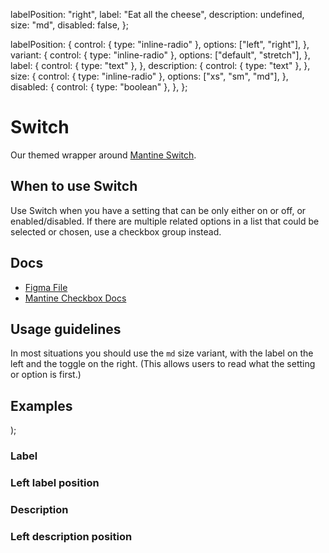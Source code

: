 

  labelPosition: "right",
  label: "Eat all the cheese",
  description: undefined,
  size: "md",
  disabled: false,
};

  labelPosition: {
    control: { type: "inline-radio" },
    options: ["left", "right"],
  },
  variant: {
    control: { type: "inline-radio" },
    options: ["default", "stretch"],
  },
  label: {
    control: { type: "text" },
  },
  description: {
    control: { type: "text" },
  },
  size: {
    control: { type: "inline-radio" },
    options: ["xs", "sm", "md"],
  },
  disabled: {
    control: { type: "boolean" },
  },
};

<Meta of={SwitchStories} />

# Switch

Our themed wrapper around [Mantine Switch](https://mantine.dev/core/switch/).

## When to use Switch

Use Switch when you have a setting that can be only either on or off, or enabled/disabled. If there are multiple related options in a list that could be selected or chosen, use a checkbox group instead.

## Docs

- [Figma File](https://www.figma.com/file/xdNKMROC99J6Z4Sqg6V3JI/Input-%2F-Switch?type=design&node-id=1-96&mode=design&t=0K7GSP6rqj8M2muz-0)
- [Mantine Checkbox Docs](https://mantine.dev/core/switch/)

## Usage guidelines

In most situations you should use the `md` size variant, with the label on the left and the toggle on the right. (This allows users to read what the setting or option is first.)

## Examples


  <Stack>
    <Switch {...args} label="Unchecked switch" checked={false} />
    <Switch {...args} label="Checked switch" checked />
    <Switch {...args} label="Disabled unchecked switch" disabled />
    <Switch {...args} label="Disabled checked switch" disabled checked />
  </Stack>
);


<Canvas>
  <Story of={SwitchStories.Default_} />
</Canvas>

### Label


<Canvas>
  <Story of={SwitchStories.Label_} />
</Canvas>

### Left label position


<Canvas>
  <Story of={SwitchStories.LabelLeftPosition} />
</Canvas>

### Description


<Canvas>
  <Story of={SwitchStories.Description_} />
</Canvas>

### Left description position


<Canvas>
  <Story of={SwitchStories.DescriptionLeftPosition} />
</Canvas>
